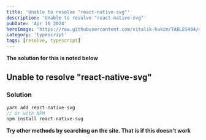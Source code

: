 ```yaml
---
title: 'Unable to resolve "react-native-svg"'
description: 'Unable to resolve "react-native-svg"'
pubDate: 'Apr 16 2024'
heroImage: 'https://raw.githubusercontent.com/vitalik-hakim/TABLES404/main/error_b/typescript.png'
category: 'typescript'
tags: [resolve, typescript]
---
```


**The solution for this is noted below**

## Unable to resolve "react-native-svg"

### Solution

```typescript
yarn add react-native-svg
// Or with NPM
npm install react-native-svg
```

**Try other methods by searching on the site. That is if this doesn't work**
